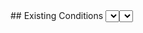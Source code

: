 <Tabs>
  <Tab eventKey="pre_installation" title="Pre-Installation">
    ## Existing Conditions 
    <Select label="What is the fuel type of the existing stovetop/oven/range?" options={["Gas","Electric","None"]} path="existing_cooking_appliance_type" />
  </Tab>
  <Tab eventKey="installation" title="Installation">
    <PhotoInput id="electric_cooking_appliance_nameplate_photo" label="Nameplate of the Electric Cooking Appliance – Photo">
        Please take a photo of the nameplate of the electric cooking appliance showing the model number and serial number.    
    </PhotoInput>
    <PhotoInput id="circuit_breaker_photo" label="Circuit Breaker – Photo ">
        Please take a picture of the circuit breaker that powers the electric cooling appliance.
    </PhotoInput>
    <ShowOrHide visible={props.data?.existing_cooking_appliance_type === "Gas"}>
      <PhotoInput id="gas_pipe_capped_photo" label="Gas Pipe Capped – Photo">
        Please take a picture of the gas pipe showing it is off and capped.
      </PhotoInput>
    </ShowOrHide>

  </Tab>
  <Tab eventKey="post_installation" title="Post-Installation">
    <Select label="What is the new stovetop/oven/range type?" options={["Standard electric","Induction cooktop"]} path="postinstall_cooking_appliance_type" />
  </Tab>
  <Tab eventKey="report"  title="Report">
   <PrintSection label="Print Report" title={props.project?.metadata_?.doc_name+ "-" + props.metadata?.template_title + "-" +props.metadata?.doc_name}>

    ---
    # Electric Cooking Appliance Upgrade
    ## Photo Report

    <ProjectInfoReport {...props} />

    ## Existing Conditions

    <p> What is the fuel type of the existing stovetop/oven/range?   <strong> { props.data?.existing_cooking_appliance_type} </strong> </p>


    ## Installation
    <Photo id="electric_cooking_appliance_nameplate_photo" label="Nameplate of the Electric Cooking Appliance – Photo" required>
        Please take a photo of the nameplate of the electric cooking appliance showing the model number and serial number.    
    </Photo>
    <Photo id="circuit_breaker_photo" label="Circuit Breaker – Photo " required>
        Please take a picture of the circuit breaker that powers the electric cooling appliance.
    </Photo>
    
    <ShowOrHide visible={props.data?.existing_cooking_appliance_type === "Gas"}>
      <Photo id="gas_pipe_capped_photo" label="Gas Pipe Capped – Photo" required>
        Please take a picture of the gas pipe showing it is off and capped.
      </Photo>
    </ShowOrHide>

    ## Post Installation

    <p> What is the fuel type of the new stovetop/oven/range?   <strong> { props.data?.postinstall_cooking_appliance_type } </strong> </p>

    </PrintSection>
  </Tab>
</Tabs>